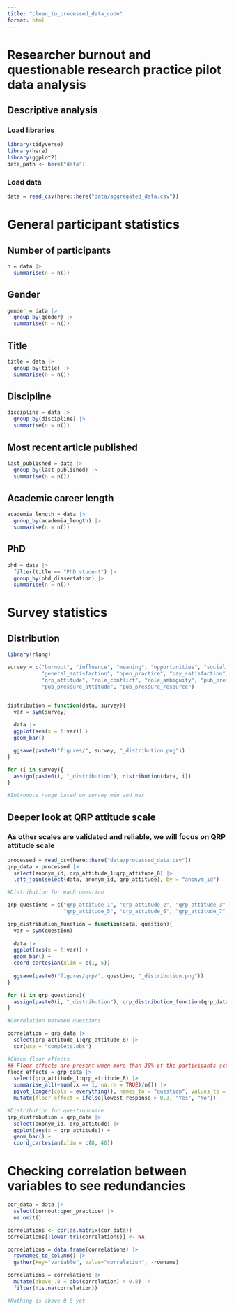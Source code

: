 ```yaml
---
title: "clean_to_processed_data_code"
format: html
---
```


# Researcher burnout and questionable research practice pilot data analysis

## Descriptive analysis

### Load libraries

```r
library(tidyverse)
library(here)
library(ggplot2)
data_path <- here("data")
```

### Load data

```r
data = read_csv(here::here("data/aggregated_data.csv"))
```

# General participant statistics

## Number of participants

```r
n = data |> 
  summarise(n = n())
```

## Gender

```r
gender = data |> 
  group_by(gender) |> 
  summarise(n = n())
```

## Title

```r
title = data |> 
  group_by(title) |> 
  summarise(n = n())
```

## Discipline

```r
discipline = data |> 
  group_by(discipline) |> 
  summarise(n = n())
```

## Most recent article published

```r
last_published = data |> 
  group_by(last_published) |> 
  summarise(n = n())
```

## Academic career length

```r
academia_length = data |> 
  group_by(academia_length) |> 
  summarise(n = n())
```

## PhD

```r
phd = data |> 
  filter(title == "PhD student") |> 
  group_by(phd_dissertation) |> 
  summarise(n = n())
```

# Survey statistics

## Distribution

```r
library(rlang)

survey = c("burnout", "influence", "meaning", "opportunities", "social_support", "workload",
           "general_satisfaction", "open_practice", "pay_satisfaction", "tool_satisfaction",
           "qrp_attitude", "role_conflict", "role_ambiguity", "pub_pressure_stress",
           "pub_pressure_attitude", "pub_pressure_resource")


distribution = function(data, survey){
  var = sym(survey)
  
  data |>
  ggplot(aes(x = !!var)) +
  geom_bar()

  ggsave(paste0("figures/", survey, "_distribution.png"))
}

for (i in survey){
  assign(paste0(i, "_distribution"), distribution(data, i))
}

#Introduce range based on survey min and max
```

## Deeper look at QRP attitude scale

### As other scales are validated and reliable, we will focus on QRP attitude scale

```r
processed = read_csv(here::here("data/processed_data.csv"))
qrp_data = processed |> 
  select(anonym_id, qrp_attitude_1:qrp_attitude_8) |> 
  left_join(select(data, anonym_id, qrp_attitude), by = "anonym_id")

#Distribution for each question

qrp_questions = c("qrp_attitude_1", "qrp_attitude_2", "qrp_attitude_3", "qrp_attitude_4",
                  "qrp_attitude_5", "qrp_attitude_6", "qrp_attitude_7", "qrp_attitude_8")

qrp_distribution_function = function(data, question){
  var = sym(question)
  
  data |>
  ggplot(aes(x = !!var)) +
  geom_bar() +
  coord_cartesian(xlim = c(1, 5))
  
  ggsave(paste0("figures/qrp/", question, "_distribution.png"))
}

for (i in qrp_questions){
  assign(paste0(i, "_distribution"), qrp_distribution_function(qrp_data, i))
}

#Correlation between questions

correlation = qrp_data |> 
  select(qrp_attitude_1:qrp_attitude_8) |> 
  cor(use = "complete.obs")

#Check floor effects
## Floor effects are present when more than 30% of the participants score the lowest possible score (researcher decision)
floor_effects = qrp_data |> 
  select(qrp_attitude_1:qrp_attitude_8) |> 
  summarise_all(~sum(.x == 1, na.rm = TRUE)/n()) |>
  pivot_longer(cols = everything(), names_to = "question", values_to = "lowest_response") |>
  mutate(floor_effect = ifelse(lowest_response > 0.3, "Yes", "No"))

#Distribution for questionnaire
qrp_distribution = qrp_data |> 
  select(anonym_id, qrp_attitude) |> 
  ggplot(aes(x = qrp_attitude)) +
  geom_bar() +
  coord_cartesian(xlim = c(8, 40))
```

# Checking correlation between variables to see redundancies

```r
cor_data = data |> 
  select(burnout:open_practice) |> 
  na.omit()

correlations <- cor(as.matrix(cor_data))
correlations[!lower.tri(correlations)] <- NA

correlations = data.frame(correlations) |> 
  rownames_to_column() |>
  gather(key="variable", value="correlation", -rowname)

correlations = correlations |> 
  mutate(above_.8 = abs(correlation) > 0.8) |> 
  filter(!is.na(correlation))

#Nothing is above 0.8 yet
```
